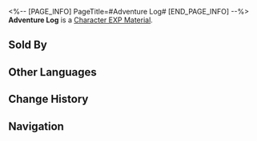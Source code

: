 <%-- [PAGE_INFO]
PageTitle=#Adventure Log#
[END_PAGE_INFO] --%>
{{Item Infobox
|id          = 212
|image       = Item Adventure Log.png{{subst:void|<!--$UPLOAD:<<SpriteOutput/ItemFigures/212.png>-<Item Adventure Log.png>-<Item Icons>>-->}}
|type        = Character EXP Material
|invCategory = Upgrade Materials
|rarity      = 3
|effect      = 
|description = Experience material for characters. Provides 5000 Character EXP.
|source1     = [[Calyx (Golden): Bud of Memories (Outlying Snow Plains)]]
|source2     = [[Calyx (Golden): Bud of Memories (Cloudford)]]
|source3     = [[Calyx (Golden): Bud of Memories (Dream's Edge)]]
|source4     = [[Daily Training]]
|source5     = [[Embers Exchange]]
}}
{{Description|A neatly organized collection of educational adventure notes containing countless illustrations and texts entailing adventures from beginning to end, as well as valuable information and survival-related techniques.<br /><br />''"Why not just digitize it and save it on a photolith disk? That'd be much more convenient."''<br />''"Advanced technology is far more fragile than you'd think when faced with stellar storms and neuron flow eruptions. Besides, I'm sure the author of this book wanted people to read it in the simplest of ways."''}}
'''Adventure Log''' is a [[Character EXP Material]].

==Sold By==
{{Shop Availability}}

==Other Languages==
{{Other Languages
|en   = Adventure Log
|zhs  = 冒险记录
|zht  = 冒險紀錄
|ja   = 冒険記録
|ko   = 모험 기록
|es   = Registro de aventuras
|fr   = Journal d'aventure
|ru   = Журнал приключений
|th   = บันทึกการผจญภัย
|vi   = Nhật Ký Thám Hiểm
|de   = Abenteuer-Log
|id   = Adventure Log
|pt   = Registro de Aventura
}}

==Change History==
{{Change History|1.0}}

==Navigation==
{{Upgrade Material Navbox}}